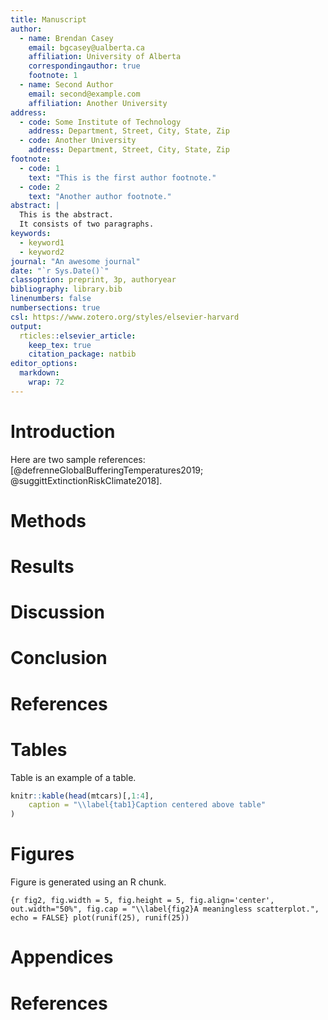 ```yaml
---
title: Manuscript
author:
  - name: Brendan Casey
    email: bgcasey@ualberta.ca
    affiliation: University of Alberta
    correspondingauthor: true
    footnote: 1
  - name: Second Author
    email: second@example.com
    affiliation: Another University
address:
  - code: Some Institute of Technology
    address: Department, Street, City, State, Zip
  - code: Another University
    address: Department, Street, City, State, Zip
footnote:
  - code: 1
    text: "This is the first author footnote."
  - code: 2
    text: "Another author footnote."
abstract: |
  This is the abstract.
  It consists of two paragraphs.
keywords: 
  - keyword1
  - keyword2
journal: "An awesome journal"
date: "`r Sys.Date()`"
classoption: preprint, 3p, authoryear
bibliography: library.bib
linenumbers: false
numbersections: true
csl: https://www.zotero.org/styles/elsevier-harvard
output: 
  rticles::elsevier_article:
    keep_tex: true
    citation_package: natbib
editor_options: 
  markdown: 
    wrap: 72
---
```


# Introduction

Here are two sample references:
[@defrenneGlobalBufferingTemperatures2019;
@suggittExtinctionRiskClimate2018].
 
# Methods 

# Results

# Discussion

# Conclusion

# References

# Tables

Table \ref{tab1} is an example of a table.

```r
knitr::kable(head(mtcars)[,1:4], 
    caption = "\\label{tab1}Caption centered above table"
)
```


# Figures

Figure \ref{fig2} is generated using an R chunk.

```{r fig2, fig.width = 5, fig.height = 5, fig.align='center', out.width="50%", fig.cap = "\\label{fig2}A meaningless scatterplot.", echo = FALSE}
plot(runif(25), runif(25))
```



# Appendices

# References {.unnumbered}

